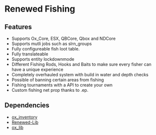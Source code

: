 # Renewed Fishing











## Features
- Supports Ox_Core, ESX, QBCore, Qbox and NDCore
- Supports mutli jobs such as slrn_groups
- Fully configureable fish loot table.
- Fully translateable
- Supports entity lockdownmode
- Different Fishing Rods, Hooks and Baits to make sure every fisher can have a unique experience
- Completely overhauled system with build in water and depth checks
- Possible of banning certain areas from fishing
- Fishing tournaments with a API to create your own
- Custom fishing net prop thanks to .ep.


## Dependencies
- [ox_inventory](https://github.com/overextended/ox_inventory/tree/c0abafb246ecfababc18c7f8fe04abf2fcfdfd6f)
- [Renewed-Lib](https://github.com/Renewed-Scripts/Renewed-Types/tree/main)
- [ox_lib](https://github.com/overextended/ox_lib)
